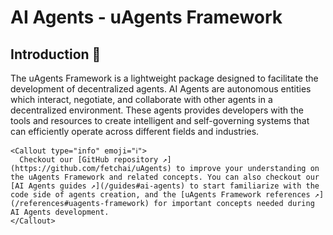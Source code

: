 
# AI Agents - uAgents Framework

## Introduction 🚀

The uAgents Framework is a lightweight package designed to facilitate the development of decentralized agents. AI Agents are autonomous entities which interact, negotiate, and collaborate with other agents in a decentralized environment. These agents provides developers with the tools and resources to create intelligent and self-governing systems that can efficiently operate across different fields and industries.

    <Callout type="info" emoji="ℹ️">
      Checkout our [GitHub repository ↗️](https://github.com/fetchai/uAgents) to improve your understanding on the uAgents Framework and related concepts. You can also checkout our [AI Agents guides ↗️](/guides#ai-agents) to start familiarize with the code side of agents creation, and the [uAgents Framework references ↗️](/references#uagents-framework) for important concepts needed during AI Agents development.
    </Callout>
